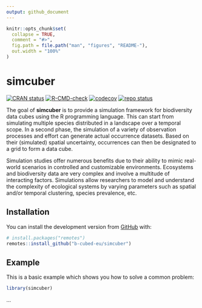 ```yaml
---
output: github_document
---
```


<!-- README.md is generated from README.Rmd. Please edit that file -->

```r
knitr::opts_chunk$set(
  collapse = TRUE,
  comment = "#>",
  fig.path = file.path("man", "figures", "README-"),
  out.width = "100%"
)
```

# simcuber

<!-- badges: start -->
[![CRAN status](https://www.r-pkg.org/badges/version/simcuber)](https://CRAN.R-project.org/package=simcuber)
[![R-CMD-check](https://github.com/b-cubed-eu/simcuber/actions/workflows/R-CMD-check.yaml/badge.svg)](https://github.com/b-cubed-eu/simcuber/actions/workflows/R-CMD-check.yaml)
[![codecov](https://codecov.io/gh/b-cubed-eu/simcuber/branch/main/graph/badge.svg)](https://app.codecov.io/gh/b-cubed-eu/simcuber/)
[![repo status](https://www.repostatus.org/badges/latest/concept.svg)](https://www.repostatus.org/#concept)
<!-- badges: end -->

The goal of **simcuber** is to provide a simulation framework for biodiversity data cubes using the R programming language. This can start from simulating multiple species distributed in a landscape over a temporal scope. In a second phase, the simulation of a variety of observation processes and effort can generate actual occurrence datasets. Based on their (simulated) spatial uncertainty, occurrences can then be designated to a grid to form a data cube.

Simulation studies offer numerous benefits due to their ability to mimic real-world scenarios in controlled and customizable environments. Ecosystems and biodiversity data are very complex and involve a multitude of interacting factors. Simulations allow researchers to model and understand the complexity of ecological systems by varying parameters such as spatial and/or temporal clustering, species prevalence, etc.

## Installation

You can install the development version from [GitHub](https://github.com/) with:

``` r
# install.packages("remotes")
remotes::install_github("b-cubed-eu/simcuber")
```

## Example

This is a basic example which shows you how to solve a common problem:

```r
library(simcuber)
```

...
